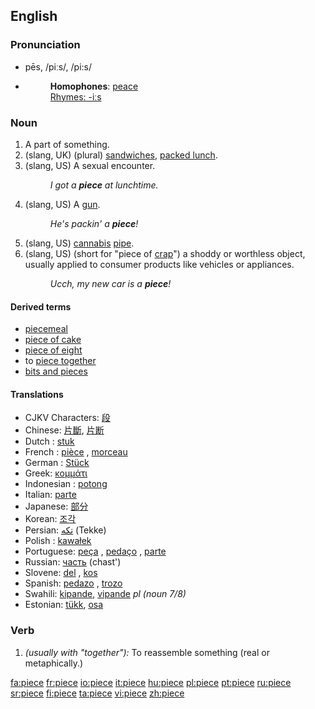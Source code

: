 {{see|pièce}}
==English==

===Pronunciation===
*pēs, /piːs/, /pi:s/
*{{audio|en-us-piece.ogg|Audio (US)}}
*:'''Homophones''': [[peace]]
*:[[Rhymes:English:-iːs|Rhymes: -iːs]]

===Noun===
{{en-noun}}

# A part of something.
# (slang, UK) (plural) [[sandwich]]es, [[packed lunch]].
# (slang, US) A sexual encounter.
#:''I got a '''piece''' at lunchtime.''
# (slang, US) A [[gun]].
#:''He's packin' a '''piece'''!''
# (slang, US) [[cannabis]] [[pipe]].
# (slang, US) (short for "piece of [[crap]]") a shoddy or worthless object, usually applied to consumer products like vehicles or appliances.
#:''Ucch, my new car is a '''piece'''!''

====Derived terms====
*[[piecemeal]]
*[[piece of cake]]
*[[piece of eight]]
*to [[piece together]]
*[[bits and pieces]]

====Translations====
{{rfc-trans}}
*CJKV Characters: [[段]]
*Chinese: [[片斷]], [[片断]]
*Dutch : [[stuk]] {{n}}
*French : [[pièce]] {{f}}, [[morceau]] {{m}}
*German : [[Stück]] {{n}}
*Greek: [[κομμάτι]] {{n}}
*Indonesian : [[potong]]
*Italian: [[parte]] {{f}}
*Japanese: [[部分]]
*Korean: [[조각]]
*Persian: [[تكه]] (Tekke)
*Polish : [[kawałek]] {{m}}
*Portuguese: [[peça]] {{f}}, [[pedaço]] {{m}}, [[parte]] {{f}}
*Russian: [[часть]] {{f}} (chast')
*Slovene: [[del]] {{m}}, [[kos]] {{m}}
*Spanish: [[pedazo]] {{m}}, [[trozo]] {{m}}
*Swahili: [[kipande]], [[vipande]] ''pl (noun 7/8)''
*Estonian: [[tükk]], [[osa]]

===Verb===
{{en-verb|piec|ing}}

# ''(usually with "together"):'' To reassemble something (real or metaphically.)

[[fa:piece]]
[[fr:piece]]
[[io:piece]]
[[it:piece]]
[[hu:piece]]
[[pl:piece]]
[[pt:piece]]
[[ru:piece]]
[[sr:piece]]
[[fi:piece]]
[[ta:piece]]
[[vi:piece]]
[[zh:piece]]